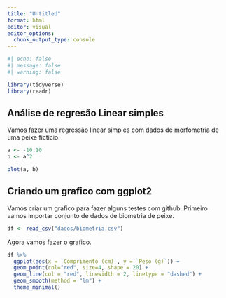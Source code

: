 ```yaml
---
title: "Untitled"
format: html
editor: visual
editor_options: 
  chunk_output_type: console
---
```


```r
#| echo: false
#| message: false
#| warning: false

library(tidyverse)
library(readr)
```

## Análise de regresão Linear simples

Vamos fazer uma regressão linear simples com dados de morfometria de uma peixe fictício.

```r
a <- -10:10
b <- a^2
```

```r
plot(a, b)
```

## Criando um grafico com ggplot2

Vamos criar um grafico para fazer alguns testes com github. Primeiro vamos importar conjunto de dados de biometria de peixe.

```r
df <- read_csv("dados/biometria.csv")
```

Agora vamos fazer o grafico.

```r
df %>% 
  ggplot(aes(x = `Comprimento (cm)`, y = `Peso (g)`)) +
  geom_point(col="red", size=4, shape = 20) + 
  geom_line(col = "red", linewidth = 2, linetype = "dashed") +
  geom_smooth(method = "lm") +
  theme_minimal()
```
